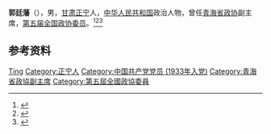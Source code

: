 '''郭廷藩'''（{{bd|1905年||1993年|}}），男，[[甘肃|甘肃]][[正宁|正宁]]人，[[中华人民共和国|中华人民共和国]]政治人物，曾任[[青海省政协|青海省政协]]副主席，[[第五届全国政协委员|第五届全国政协委员]]。<ref>{{Cite book|title=历届全国政协委员人名辞典|author=|publisher=中国国际广播出版社|year=1996|isbn=9787507813746|location=北京|pages=286}}</ref><ref>{{Cite book|title=中华人民共和国职官志|author=何虎生, 李耀东, 向常福主编|publisher=中国社会出版社|year=2003|isbn=9787800883934|location=北京|pages=}}</ref><ref>{{Cite book|title=甘肃大辞典|author=郭方忠, 张克复, 吕靖华主编|publisher=甘肃文化出版社|year=2000|isbn=|location=兰州|pages=}}</ref>

== 参考资料 ==
{{reflist}}

{{中国人物小作品}}
{{中华人民共和国宝鸡市正职领导人}}

{{Authority control}}
{{DEFAULTSORT:Guo郭}}
[[Category:郭姓|Ting]]
[[Category:正宁人|Category:正宁人]]
[[Category:中国共产党党员_(1933年入党)|Category:中国共产党党员 (1933年入党)]]
[[Category:青海省政協副主席|Category:青海省政協副主席]]
[[Category:第五屆全國政協委員|Category:第五屆全國政協委員]]